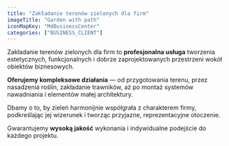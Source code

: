 ```yaml
---
title: "Zakładanie terenów zielonych dla firm"
imageTitle: "Garden with path"
iconMapKey: "MdBusinessCenter"
categories: ["BUSINESS_CLIENT"]
---
```


Zakładanie terenów zielonych dla firm to **profesjonalna usługa** tworzenia estetycznych, funkcjonalnych i&nbsp;dobrze zaprojektowanych przestrzeni wokół obiektów biznesowych.

**Oferujemy kompleksowe działania** — od przygotowania terenu, przez nasadzenia roślin, zakładanie trawników, aż po montaż systemów nawadniania i&nbsp;elementów małej architektury.

Dbamy o&nbsp;to, by zieleń harmonijnie współgrała z&nbsp;charakterem firmy, podkreślając jej wizerunek i&nbsp;tworząc przyjazne, reprezentacyjne otoczenie.

Gwarantujemy **wysoką jakość** wykonania i&nbsp;indywidualne podejście do każdego projektu.
